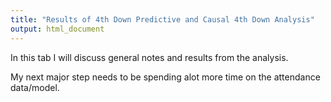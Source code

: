```yaml
---
title: "Results of 4th Down Predictive and Causal 4th Down Analysis"
output: html_document
---
```


In this tab I will discuss general notes and results from the analysis.

My next major step needs to be spending alot more time on the attendance data/model.